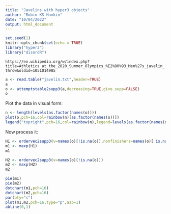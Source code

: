 ```yaml
---
title: "Javelins with hyper3 objects"
author: "Robin KS Hankin"
date: "10/04/2022"
output: html_document
---
```


```r
set.seed(1)
knitr::opts_chunk$set(echo = TRUE)
library("hyper2")
library("disordR")
```


`https://en.wikipedia.org/w/index.php?title=Athletics_at_the_2020_Summer_Olympics_%E2%80%93_Men%27s_javelin_throw&oldid=1051014985`


```r
a <- read.table("javelin.txt",header=TRUE)
a
o <- attemptstable2supp3(a,decreasing=TRUE,give.supp=FALSE)
o
```


Plot the data in visual form:

```r
n <- length(levels(as.factor(names(o))))
plot(o,pch=16,col=rainbow(n)[as.factor(names(o))])
legend("topright",pch=16,col=rainbow(n),legend=levels(as.factor(names(o))))
```

Now process it:

```r
H1 <- ordervec2supp3(v=names(o)[!is.na(o)],nonfinishers=names(o)[ is.na(o)])
m1 <- maxp(H1)
m1
```


```r
H2 <- ordervec2supp3(v=names(o)[!is.na(o)])
m2 <- maxp(H2)
m2
```

```r
pie(m1)
pie(m2)
dotchart(m1,pch=16)
dotchart(m2,pch=16)
par(pty="s")
plot(m1,m2,pch=16,type="p",asp=1)
abline(0,1)
```
